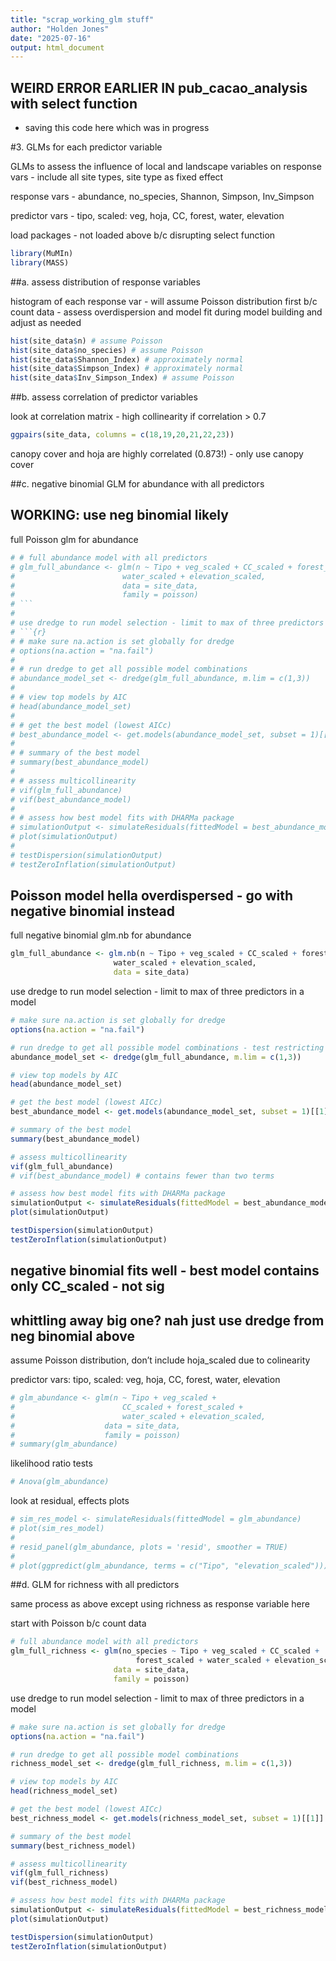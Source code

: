 ```yaml
---
title: "scrap_working_glm stuff"
author: "Holden Jones"
date: "2025-07-16"
output: html_document
---
```


## WEIRD ERROR EARLIER IN pub_cacao_analysis with select function
- saving this code here which was in progress


#3. GLMs for each predictor variable

GLMs to assess the influence of local and landscape variables on response vars
- include all site types, site type as fixed effect

response vars
- abundance, no_species, Shannon, Simpson, Inv_Simpson

predictor vars
- tipo, scaled: veg, hoja, CC, forest, water, elevation

load packages - not loaded above b/c disrupting select function
```r
library(MuMIn)
library(MASS)
```



##a. assess distribution of response variables

histogram of each response var
- will assume Poisson distribution first b/c count data
- assess overdispersion and model fit during model building and adjust as needed
```r
hist(site_data$n) # assume Poisson
hist(site_data$no_species) # assume Poisson
hist(site_data$Shannon_Index) # approximately normal
hist(site_data$Simpson_Index) # approximately normal
hist(site_data$Inv_Simpson_Index) # assume Poisson
```


##b. assess correlation of predictor variables

look at correlation matrix - high collinearity if correlation > 0.7
```r
ggpairs(site_data, columns = c(18,19,20,21,22,23))
```

canopy cover and hoja are highly correlated (0.873!) - only use canopy cover


##c. negative binomial GLM for abundance with all predictors


## WORKING: use neg binomial likely

full Poisson glm for abundance
```r
# # full abundance model with all predictors
# glm_full_abundance <- glm(n ~ Tipo + veg_scaled + CC_scaled + forest_scaled + 
#                        water_scaled + elevation_scaled, 
#                        data = site_data,
#                        family = poisson)
# ```
# 
# use dredge to run model selection - limit to max of three predictors in a model
# ```{r}
# # make sure na.action is set globally for dredge
# options(na.action = "na.fail")  
# 
# # run dredge to get all possible model combinations
# abundance_model_set <- dredge(glm_full_abundance, m.lim = c(1,3))
# 
# # view top models by AIC
# head(abundance_model_set)
# 
# # get the best model (lowest AICc)
# best_abundance_model <- get.models(abundance_model_set, subset = 1)[[1]]
# 
# # summary of the best model
# summary(best_abundance_model)
# 
# # assess multicollinearity
# vif(glm_full_abundance)
# vif(best_abundance_model)
# 
# # assess how best model fits with DHARMa package
# simulationOutput <- simulateResiduals(fittedModel = best_abundance_model)
# plot(simulationOutput)
# 
# testDispersion(simulationOutput)
# testZeroInflation(simulationOutput)
```



## Poisson model hella overdispersed - go with negative binomial instead

full negative binomial glm.nb for abundance
```r
glm_full_abundance <- glm.nb(n ~ Tipo + veg_scaled + CC_scaled + forest_scaled + 
                       water_scaled + elevation_scaled, 
                       data = site_data)
```

use dredge to run model selection - limit to max of three predictors in a model
```r
# make sure na.action is set globally for dredge
options(na.action = "na.fail")  

# run dredge to get all possible model combinations - test restricting or not
abundance_model_set <- dredge(glm_full_abundance, m.lim = c(1,3))

# view top models by AIC
head(abundance_model_set)

# get the best model (lowest AICc)
best_abundance_model <- get.models(abundance_model_set, subset = 1)[[1]]

# summary of the best model
summary(best_abundance_model)

# assess multicollinearity
vif(glm_full_abundance)
# vif(best_abundance_model) # contains fewer than two terms

# assess how best model fits with DHARMa package
simulationOutput <- simulateResiduals(fittedModel = best_abundance_model)
plot(simulationOutput)

testDispersion(simulationOutput)
testZeroInflation(simulationOutput)
```

## negative binomial fits well - best model contains only CC_scaled - not sig









## whittling away big one? nah just use dredge from neg binomial above


assume Poisson distribution, don't include hoja_scaled due to colinearity

predictor vars: tipo, scaled: veg, hoja, CC, forest, water, elevation
```r
# glm_abundance <- glm(n ~ Tipo + veg_scaled + 
#                        CC_scaled + forest_scaled + 
#                        water_scaled + elevation_scaled, 
#                    data = site_data,
#                    family = poisson)
# summary(glm_abundance)
```

likelihood ratio tests
```r
# Anova(glm_abundance)
```

look at residual, effects plots
```r
# sim_res_model <- simulateResiduals(fittedModel = glm_abundance)
# plot(sim_res_model)
# 
# resid_panel(glm_abundance, plots = 'resid', smoother = TRUE)
# 
# plot(ggpredict(glm_abundance, terms = c("Tipo", "elevation_scaled")))
```


##d. GLM for richness with all predictors

same process as above except using richness as response variable here

start with Poisson b/c count data
```r
# full abundance model with all predictors
glm_full_richness <- glm(no_species ~ Tipo + veg_scaled + CC_scaled + 
                            forest_scaled + water_scaled + elevation_scaled,
                       data = site_data,
                       family = poisson)
```

use dredge to run model selection - limit to max of three predictors in a model
```r
# make sure na.action is set globally for dredge
options(na.action = "na.fail")

# run dredge to get all possible model combinations
richness_model_set <- dredge(glm_full_richness, m.lim = c(1,3))

# view top models by AIC
head(richness_model_set)

# get the best model (lowest AICc)
best_richness_model <- get.models(richness_model_set, subset = 1)[[1]]

# summary of the best model
summary(best_richness_model)

# assess multicollinearity
vif(glm_full_richness)
vif(best_richness_model)

# assess how best model fits with DHARMa package
simulationOutput <- simulateResiduals(fittedModel = best_richness_model)
plot(simulationOutput)

testDispersion(simulationOutput)
testZeroInflation(simulationOutput)
```







